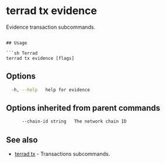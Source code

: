 # terrad tx evidence

Evidence transaction subcommands. 

```

## Usage

```sh Terrad
terrad tx evidence [flags]
```

## Options

```sh Terrad
  -h, --help   help for evidence
```

## Options inherited from parent commands

```sh Terrad
      --chain-id string   The network chain ID
```

## See also

* [terrad tx](./terrad_tx.mdx)	 - Transactions subcommands.


